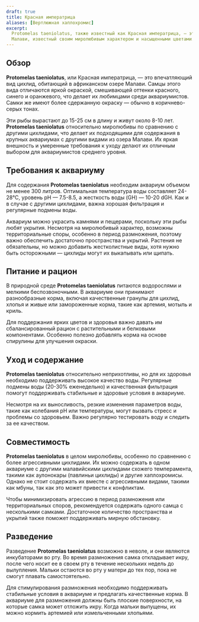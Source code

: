 ```yaml
---
draft: true
title: Красная императрица
aliases: [Вертлюжная хаплохромис]
excerpt:
  Protomelas taeniolatus, также известный как Красная императрица, — это яркий и красивый вид цихлид, обитающий в озере
  Малави, известный своим миролюбивым характером и насыщенными цветами.
---
```


## Обзор

**Protomelas taeniolatus**, или Красная императрица, — это впечатляющий вид цихлид, обитающий в африканском озере
Малави. Самцы этого вида отличаются яркой окраской, смешивающей оттенки красного, синего и оранжевого, что делает их
любимцами среди аквариумистов. Самки же имеют более сдержанную окраску — обычно в коричнево-серых тонах.

Эти рыбы вырастают до 15-25 см в длину и живут около 8-10 лет. **Protomelas taeniolatus** относительно миролюбивы по
сравнению с другими цихлидами, что делает их подходящими для содержания в крупных аквариумах с другими видами из озера
Малави. Их яркая внешность и умеренные требования к уходу делают их отличным выбором для аквариумистов среднего уровня.

## Требования к аквариуму

Для содержания **Protomelas taeniolatus** необходим аквариум объемом не менее 300 литров. Оптимальная температура воды
составляет 24-28°C, уровень pH — 7.5-8.5, а жесткость воды (GH) — 10-20 dGH. Как и в случае с другими цихлидами, важна
хорошая фильтрация и регулярные подмены воды.

Аквариум можно украсить камнями и пещерами, поскольку эти рыбы любят укрытия. Несмотря на миролюбивый характер, возможны
территориальные споры, особенно в период размножения, поэтому важно обеспечить достаточно пространства и укрытий.
Растения не обязательны, но можно добавить жестколистные виды, хотя нужно быть осторожными — цихлиды могут их выкапывать
или щипать.

## Питание и рацион

В природной среде **Protomelas taeniolatus** питаются водорослями и мелкими беспозвоночными. В аквариуме они принимают
разнообразные корма, включая качественные гранулы для цихлид, хлопья и живые или замороженные корма, такие как артемия,
мотыль и криль.

Для поддержания ярких цветов и здоровья важно давать им сбалансированный рацион с растительными и белковыми
компонентами. Особенно полезно добавлять корма на основе спирулины для улучшения окраски.

## Уход и содержание

**Protomelas taeniolatus** относительно неприхотливы, но для их здоровья необходимо поддерживать высокое качество воды.
Регулярные подмены воды (20-30% еженедельно) и качественная фильтрация помогут поддерживать стабильные и здоровые
условия в аквариуме.

Несмотря на их выносливость, резкие изменения параметров воды, такие как колебания pH или температуры, могут вызвать
стресс и проблемы со здоровьем. Важно регулярно тестировать воду и следить за ее качеством.

## Совместимость

**Protomelas taeniolatus** в целом миролюбивы, особенно по сравнению с более агрессивными цихлидами. Их можно содержать
в одном аквариуме с другими малавийскими цихлидами схожего темперамента, такими как аулонокары (павлиньи цихлиды) и
другие хаплохромисы. Однако не стоит содержать их вместе с агрессивными видами, такими как мбуны, так как это может
привести к конфликтам.

Чтобы минимизировать агрессию в период размножения или территориальных споров, рекомендуется содержать одного самца с
несколькими самками. Достаточное количество пространства и укрытий также поможет поддерживать мирную обстановку.

## Разведение

Разведение **Protomelas taeniolatus** возможно в неволе, и они являются инкубаторами во рту. Во время размножения самка
откладывает икру, после чего носит ее в своем рту в течение нескольких недель до вылупления. Мальки остаются во рту у
матери до тех пор, пока не смогут плавать самостоятельно.

Для стимулирования размножения необходимо поддерживать стабильные условия в аквариуме и предлагать качественные корма. В
аквариуме для размножения должны быть плоские поверхности, на которые самка может отложить икру. Когда мальки выпущены,
их можно кормить артемией или измельченными хлопьями.
